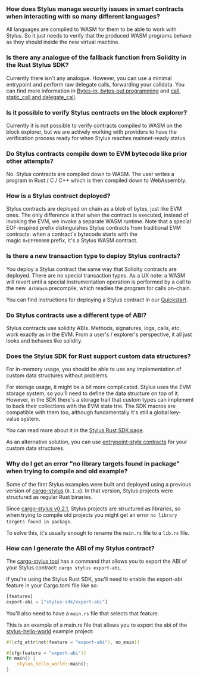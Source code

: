 ### How does Stylus manage security issues in smart contracts when interacting with so many different languages?
<p>
All languages are compiled to WASM for them to be able to work with Stylus. So it just needs to verify that the produced WASM programs behave as they should inside the new virtual machine.
</p>

<p>

</p>


### Is there any analogue of the fallback function from Solidity in the Rust Stylus SDK?
<p>
Currently there isn't any analogue. However, you can use a minimal entrypoint and perform raw delegate calls, forwarding your calldata. You can find more information in <a href="https://docs.arbitrum.io/stylus/reference/rust-sdk-guide#bytes-in-bytes-out-programming">Bytes-in, bytes-out programming</a> and <a href="https://docs.arbitrum.io/stylus/reference/rust-sdk-guide#call-static_call-and-delegate_call">call, static_call and delegate_call</a>.
</p>

<p>

</p>


### Is it possible to verify Stylus contracts on the block explorer?
<p>
Currently it is not possible to verify contracts compiled to WASM on the block explorer, but we are actively working with providers to have the verification process ready for when Stylus reaches mainnet-ready status.
</p>

<p>

</p>


### Do Stylus contracts compile down to EVM bytecode like prior other attempts?
<p>
No. Stylus contracts are compiled down to WASM. The user writes a program in Rust / C / C++ which is then compiled down to WebAssembly.
</p>

<p>

</p>


### How is a Stylus contract deployed?
<p>
Stylus contracts are deployed on chain as a blob of bytes, just like EVM ones. The only difference is that when the contract is executed, instead of invoking the EVM, we invoke a separate WASM runtime. Note that a special EOF-inspired prefix distinguishes Stylus contracts from traditional EVM contracts: when a contract's bytecode starts with the magic <code>0xEFF00000</code> prefix, it's a Stylus WASM contract.
</p>

<p>

</p>


### Is there a new transaction type to deploy Stylus contracts?
<p>
You deploy a Stylus contract the same way that Solidity contracts are deployed. There are no special transaction types. As a UX note: a WASM will revert until a special instrumentation operation is performed by a call to the new  <code>ArbWasm</code> precompile, which readies the program for calls on-chain.
</p>

<p>
You can find instructions for deploying a Stylus contract in our <a href="https://docs.arbitrum.io/stylus/stylus-quickstart#checking-your-stylus-project-is-valid">Quickstart</a>.
</p>


### Do Stylus contracts use a different type of ABI?
<p>
Stylus contracts use solidity ABIs. Methods, signatures, logs, calls, etc. work exactly as in the EVM. From a user's / explorer's perspective, it all just looks and behaves like solidity.
</p>

<p>

</p>


### Does the Stylus SDK for Rust support custom data structures?
<p>
For in-memory usage, you should be able to use any implementation of custom data structures without problems.
</p>

<p>
For storage usage, it might be a bit more complicated. Stylus uses the EVM storage system, so you'll need to define the data structure on top of it. However, in the SDK there's a storage trait that custom types can implement to back their collections with the EVM state trie. The SDK macros are compatible with them too, although fundamentally it's still a global key-value system.
</p>

<p>
You can read more about it in the <a href="https://docs.arbitrum.io/stylus/reference/rust-sdk-guide#storage">Stylus Rust SDK page</a>.
</p>

<p>
As an alternative solution, you can use <a href="https://docs.arbitrum.io/stylus/reference/rust-sdk-guide#bytes-in-bytes-out-programming">entrypoint-style contracts</a> for your custom data structures.
</p>

<p>

</p>

<p>

</p>


### Why do I get an error "no library targets found in package" when trying to compile and old example?
<p>
Some of the first Stylus examples were built and deployed using a previous version of <a href="https://github.com/OffchainLabs/cargo-stylus">cargo-stylus</a> (<code>0.1.x</code>). In that version, Stylus projects were structured as regular Rust binaries.
</p>

<p>
Since <a href="https://github.com/OffchainLabs/cargo-stylus/releases/tag/v0.2.1">cargo-stylus v0.2.1</a>, Stylus projects are structured as libraries, so when trying to compile old projects you might get an error <code>no library targets found in package</code>.
</p>

<p>
To solve this, it's usually enough to rename the <code>main.rs</code> file to a <code>lib.rs</code> file.
</p>

<p>

</p>


### How can I generate the ABI of my Stylus contract?
<p>
The <a href="https://github.com/OffchainLabs/cargo-stylus/tree/main#exporting-solidity-abis">cargo-stylus tool</a> has a command that allows you to export the ABI of your Stylus contract: <code>cargo stylus export-abi</code>.
</p>

<p>
If you're using the Stylus Rust SDK, you'll need to enable the export-abi feature in your Cargo.toml file like so:
</p>

```rust
[features]
export-abi = ["stylus-sdk/export-abi"]
```
<p>
You'll also need to have a <code>main.rs</code> file that selects that feature.
</p>

<p>
This is an example of a main.rs file that allows you to export the abi of the <a href="https://github.com/OffchainLabs/stylus-hello-world">stylus-hello-world</a> example project:
</p>

```rust
#![cfg_attr(not(feature = "export-abi"), no_main)]

#[cfg(feature = "export-abi")]
fn main() {
    stylus_hello_world::main();
}
```
<p>

</p>

